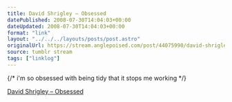 ```yaml
---
title: David Shrigley – Obsessed
datePublished: 2008-07-30T14:04:03+00:00
dateUpdated: 2008-07-30T14:04:03+00:00
format: "link"
layout: "../../../layouts/posts/post.astro"
originalUrl: https://stream.anglepoised.com/post/44075990/david-shrigley-obsessed
source: tumblr stream
tags: ["linklog"]
---
```


{/* i'm so obsessed with being tidy that it stops me working */}

[David Shrigley &#8211; Obsessed][1]

[1]: http://www.davidshrigley.com/draw_htmpgs/state_of_play/3_obsessed.html
